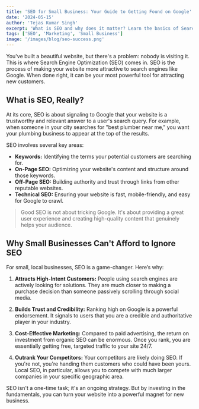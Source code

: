 ```yaml
---
title: 'SEO for Small Business: Your Guide to Getting Found on Google'
date: '2024-05-15'
author: 'Tejas Kumar Singh'
excerpt: 'What is SEO and why does it matter? Learn the basics of Search Engine Optimization and how it can become your most powerful tool for attracting local customers.'
tags: ['SEO', 'Marketing', 'Small Business']
image: '/images/blog/seo-success.png'
---
```


You've built a beautiful website, but there's a problem: nobody is visiting it. This is where Search Engine Optimization (SEO) comes in. SEO is the process of making your website more attractive to search engines like Google. When done right, it can be your most powerful tool for attracting new customers.

<SeoIllustration data-ai-hint="seo success" />

## What is SEO, Really?

At its core, SEO is about signaling to Google that your website is a trustworthy and relevant answer to a user's search query. For example, when someone in your city searches for "best plumber near me," you want your plumbing business to appear at the top of the results.

SEO involves several key areas:

-   **Keywords:** Identifying the terms your potential customers are searching for.
-   **On-Page SEO:** Optimizing your website's content and structure around those keywords.
-   **Off-Page SEO:** Building authority and trust through links from other reputable websites.
-   **Technical SEO:** Ensuring your website is fast, mobile-friendly, and easy for Google to crawl.

> Good SEO is not about tricking Google. It's about providing a great user experience and creating high-quality content that genuinely helps your audience.

## Why Small Businesses Can't Afford to Ignore SEO

For small, local businesses, SEO is a game-changer. Here’s why:

1.  **Attracts High-Intent Customers:** People using search engines are actively looking for solutions. They are much closer to making a purchase decision than someone passively scrolling through social media.

2.  **Builds Trust and Credibility:** Ranking high on Google is a powerful endorsement. It signals to users that you are a credible and authoritative player in your industry.

3.  **Cost-Effective Marketing:** Compared to paid advertising, the return on investment from organic SEO can be enormous. Once you rank, you are essentially getting free, targeted traffic to your site 24/7.

4.  **Outrank Your Competitors:** Your competitors are likely doing SEO. If you're not, you're handing them customers who could have been yours. Local SEO, in particular, allows you to compete with much larger companies in your specific geographic area.

SEO isn't a one-time task; it's an ongoing strategy. But by investing in the fundamentals, you can turn your website into a powerful magnet for new business.